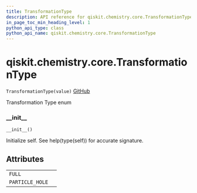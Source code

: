 ```yaml
---
title: TransformationType
description: API reference for qiskit.chemistry.core.TransformationType
in_page_toc_min_heading_level: 1
python_api_type: class
python_api_name: qiskit.chemistry.core.TransformationType
---
```


# qiskit.chemistry.core.TransformationType

<span id="qiskit.chemistry.core.TransformationType" />

`TransformationType(value)` [GitHub](https://github.com/qiskit-community/qiskit-aqua/tree/stable/0.9/qiskit/chemistry/core/hamiltonian.py "view source code")

Transformation Type enum

### \_\_init\_\_

<span id="qiskit.chemistry.core.TransformationType.__init__" />

`__init__()`

Initialize self. See help(type(self)) for accurate signature.

## Attributes

|                 |   |
| --------------- | - |
| `FULL`          |   |
| `PARTICLE_HOLE` |   |

